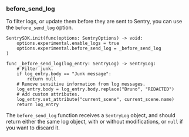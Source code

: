 ### before_send_log

To filter logs, or update them before they are sent to Sentry, you can use the `before_send_log` option.

```GDScript
SentrySDK.init(func(options: SentryOptions) -> void:
	options.experimental.enable_logs = true
	options.experimental.before_send_log = _before_send_log
)

func _before_send_log(log_entry: SentryLog) -> SentryLog:
	# Filter junk.
	if log_entry.body == "Junk message":
		return null
	# Remove sensitive information from log messages.
	log_entry.body = log_entry.body.replace("Bruno", "REDACTED")
	# Add custom attributes.
	log_entry.set_attribute("current_scene", current_scene.name)
	return log_entry
```

The `before_send_log` function receives a `SentryLog` object, and should return either the same log object, with or without modifications, or `null` if you want to discard it.
